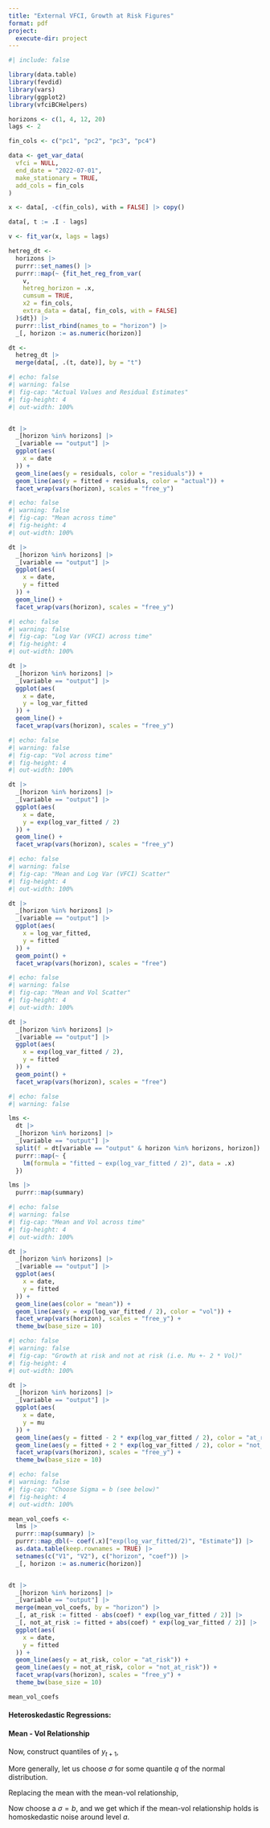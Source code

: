 ```yaml
---
title: "External VFCI, Growth at Risk Figures"
format: pdf
project:
  execute-dir: project
---
```


```r
#| include: false

library(data.table)
library(fevdid)
library(vars)
library(ggplot2)
library(vfciBCHelpers)
```

```r
horizons <- c(1, 4, 12, 20)
lags <- 2

fin_cols <- c("pc1", "pc2", "pc3", "pc4")

data <- get_var_data(
  vfci = NULL,
  end_date = "2022-07-01",
  make_stationary = TRUE,
  add_cols = fin_cols
)

x <- data[, -c(fin_cols), with = FALSE] |> copy()

data[, t := .I - lags]

v <- fit_var(x, lags = lags)

hetreg_dt <-
  horizons |>
  purrr::set_names() |>
  purrr::map(~ {fit_het_reg_from_var(
    v,
    hetreg_horizon = .x,
    cumsum = TRUE,
    x2 = fin_cols,
    extra_data = data[, fin_cols, with = FALSE]
  )$dt}) |>
  purrr::list_rbind(names_to = "horizon") |>
  _[, horizon := as.numeric(horizon)]

dt <-
  hetreg_dt |>
  merge(data[, .(t, date)], by = "t")

```


```r
#| echo: false
#| warning: false
#| fig-cap: "Actual Values and Residual Estimates"
#| fig-height: 4
#| out-width: 100%


dt |>
  _[horizon %in% horizons] |>
  _[variable == "output"] |>
  ggplot(aes(
    x = date
  )) +
  geom_line(aes(y = residuals, color = "residuals")) +
  geom_line(aes(y = fitted + residuals, color = "actual")) +
  facet_wrap(vars(horizon), scales = "free_y")

```

```r
#| echo: false
#| warning: false
#| fig-cap: "Mean across time"
#| fig-height: 4
#| out-width: 100%

dt |>
  _[horizon %in% horizons] |>
  _[variable == "output"] |>
  ggplot(aes(
    x = date,
    y = fitted
  )) +
  geom_line() +
  facet_wrap(vars(horizon), scales = "free_y")

```

```r
#| echo: false
#| warning: false
#| fig-cap: "Log Var (VFCI) across time"
#| fig-height: 4
#| out-width: 100%

dt |>
  _[horizon %in% horizons] |>
  _[variable == "output"] |>
  ggplot(aes(
    x = date,
    y = log_var_fitted
  )) +
  geom_line() +
  facet_wrap(vars(horizon), scales = "free_y")

```

```r
#| echo: false
#| warning: false
#| fig-cap: "Vol across time"
#| fig-height: 4
#| out-width: 100%

dt |>
  _[horizon %in% horizons] |>
  _[variable == "output"] |>
  ggplot(aes(
    x = date,
    y = exp(log_var_fitted / 2)
  )) +
  geom_line() +
  facet_wrap(vars(horizon), scales = "free_y")

```

```r
#| echo: false
#| warning: false
#| fig-cap: "Mean and Log Var (VFCI) Scatter"
#| fig-height: 4
#| out-width: 100%

dt |>
  _[horizon %in% horizons] |>
  _[variable == "output"] |>
  ggplot(aes(
    x = log_var_fitted,
    y = fitted
  )) +
  geom_point() +
  facet_wrap(vars(horizon), scales = "free")

```

```r
#| echo: false
#| warning: false
#| fig-cap: "Mean and Vol Scatter"
#| fig-height: 4
#| out-width: 100%

dt |>
  _[horizon %in% horizons] |>
  _[variable == "output"] |>
  ggplot(aes(
    x = exp(log_var_fitted / 2),
    y = fitted
  )) +
  geom_point() +
  facet_wrap(vars(horizon), scales = "free")

```

\newpage

```r
#| echo: false
#| warning: false

lms <-
  dt |>
  _[horizon %in% horizons] |>
  _[variable == "output"] |>
  split(f = dt[variable == "output" & horizon %in% horizons, horizon]) |>
  purrr::map(~ {
    lm(formula = "fitted ~ exp(log_var_fitted / 2)", data = .x)
  })

lms |>
  purrr::map(summary)

```


```r
#| echo: false
#| warning: false
#| fig-cap: "Mean and Vol across time"
#| fig-height: 4
#| out-width: 100%

dt |>
  _[horizon %in% horizons] |>
  _[variable == "output"] |>
  ggplot(aes(
    x = date,
    y = fitted
  )) +
  geom_line(aes(color = "mean")) +
  geom_line(aes(y = exp(log_var_fitted / 2), color = "vol")) +
  facet_wrap(vars(horizon), scales = "free_y") +
  theme_bw(base_size = 10)

```

```r
#| echo: false
#| warning: false
#| fig-cap: "Growth at risk and not at risk (i.e. Mu +- 2 * Vol)"
#| fig-height: 4
#| out-width: 100%

dt |>
  _[horizon %in% horizons] |>
  _[variable == "output"] |>
  ggplot(aes(
    x = date,
    y = mu
  )) +
  geom_line(aes(y = fitted - 2 * exp(log_var_fitted / 2), color = "at_risk")) +
  geom_line(aes(y = fitted + 2 * exp(log_var_fitted / 2), color = "not_at_risk")) +
  facet_wrap(vars(horizon), scales = "free_y") +
  theme_bw(base_size = 10)

```

```r
#| echo: false
#| warning: false
#| fig-cap: "Choose Sigma = b (see below)"
#| fig-height: 4
#| out-width: 100%

mean_vol_coefs <-
  lms |>
  purrr::map(summary) |>
  purrr::map_dbl(~ coef(.x)["exp(log_var_fitted/2)", "Estimate"]) |>
  as.data.table(keep.rownames = TRUE) |>
  setnames(c("V1", "V2"), c("horizon", "coef")) |>
  _[, horizon := as.numeric(horizon)]


dt |>
  _[horizon %in% horizons] |>
  _[variable == "output"] |>
  merge(mean_vol_coefs, by = "horizon") |>
  _[, at_risk := fitted - abs(coef) * exp(log_var_fitted / 2)] |>
  _[, not_at_risk := fitted + abs(coef) * exp(log_var_fitted / 2)] |>
  ggplot(aes(
    x = date,
    y = fitted
  )) +
  geom_line(aes(y = at_risk, color = "at_risk")) +
  geom_line(aes(y = not_at_risk, color = "not_at_risk")) +
  facet_wrap(vars(horizon), scales = "free_y") +
  theme_bw(base_size = 10)

```

```r

mean_vol_coefs

```

\newpage

#### Heteroskedastic Regressions:
\begin{align}
y_{t+1} &= \beta_0 + \beta R_t + \epsilon_{t+1}
\\
\log(\widehat{\epsilon_{t+1}^2}) &= \gamma_0 + \gamma R_t + \eta_{t+1}
\\
\text{VFCI}_{t+1} &= \widehat{\log(\widehat{\epsilon_{t+1}^2})}
\end{align}

#### Mean - Vol Relationship
\begin{align}
\widehat{y}_{t+1} &= a + b \exp(\widehat{\text{VFCI}}_{t+1}) + c_{t+1}
\end{align}

Now, construct quantiles of $y_{t+1}$,
\begin{align*}
\widehat{y}_{t+1}^{\text{q05}} &= \widehat{y}_{t+1} - 1.96 \cdot \exp(\widehat{\text{VFCI}}_{t+1})
\end{align*}

More generally, let us choose $\sigma$ for some quantile $q$ of the normal distribution.
\begin{align*}
\widehat{y}_{t+1}^{\text{q}} &= \widehat{y}_{t+1} - \sigma \cdot \exp(\widehat{\text{VFCI}}_{t+1})
\end{align*}

Replacing the mean with the mean-vol relationship,
\begin{align*}
\widehat{y}_{t+1}^{\text{q}} &= a + b \exp(\widehat{\text{VFCI}}_{t+1}) + c_{t+1} - \sigma \cdot \exp(\widehat{\text{VFCI}}_{t+1})
\end{align*}

Now choose a $\sigma = b$, and we get
\begin{align}
\widehat{y}_{t+1}^{\text{q}^*} &= a + c_{t+1}
\end{align}
which if the mean-vol relationship holds is homoskedastic noise around level $a$.